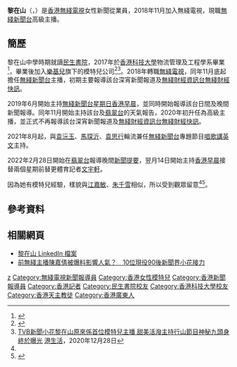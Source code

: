 {{藝人
| 類型 = 新聞主播
| 姓名 = 黎在山
| 圖片 = 
| 圖片尺寸 = 
| 圖片簡介 = 
| 英文名 = Alpha Lai
| 羅馬拼音 = Lai Joy Shan
| 暱稱 = 山山
| 國籍 = {{CNHK}} 
| 籍貫 = 
| 民族 = [[漢族|漢族]]
| 出生日期 = {{birth year and age|1995}}
| 出生地點 = {{HKG-1959}}
| 逝世日期 = 
| 逝世地點 = 
| 語言 = 粵語、英語、國語
| 父母 = 
| 教育程度 = 物流管理及工程學系學士
| 母校 =[[民生書院|民生書院]]<br>[[香港科技大學|香港科技大學]]
| 宗教信仰 = [[天主教|天主教]]
| 職業 = 新聞主播、模特兒
| 出身地 = {{HKG}}
| 代表作 = 
| 活躍年代 = 2017年至今
| 經紀公司 = [[無綫電視|無綫電視]]
| 網站 = 
}}

'''黎在山'''（{{lang-en|Alpha Lai Joy Shan}}，{{bd|1995年|}}）是[[香港|香港]][[無綫電視|無綫電視]]女性新聞從業員，2018年11月加入無綫電視，現職[[無綫新聞台|無綫新聞台]]高級主播。

==簡歷==
黎在山中學時期就讀[[民生書院|民生書院]]，2017年於[[香港科技大學|香港科技大學]]物流管理及工程學系畢業<ref>{{Cite web |url=https://archives.ust.hk/dspace/bitstream/9999/45785/1/oudpa-06-a057.pdf |title=香港科技大學第二十五屆學位頒授典禮 |accessdate=2020-11-09 |archive-date=2020-03-15 |archive-url=https://web.archive.org/web/20200315171312/https://archives.ust.hk/dspace/bitstream/9999/45785/1/oudpa-06-a057.pdf |dead-url=no }}</ref>，畢業後加入[[樂基兒|樂基兒]]旗下的模特兒公司<ref name="hk01">{{Cite web |url=https://www.hk01.com/%E5%8D%B3%E6%99%82%E5%A8%9B%E6%A8%82/267105/ |title=首位TVB模特兒主播黎在山　「科大之花」身材高挑兼有甜笑搶鏡 |accessdate=2020-12-03 |archive-date=2020-03-15 |archive-url=https://web.archive.org/web/20200315171309/https://www.hk01.com/%E5%8D%B3%E6%99%82%E5%A8%9B%E6%A8%82/267105/%E9%A6%96%E4%BD%8Dtvb%E6%A8%A1%E7%89%B9%E5%85%92%E4%B8%BB%E6%92%AD%E9%BB%8E%E5%9C%A8%E5%B1%B1-%E7%A7%91%E5%A4%A7%E4%B9%8B%E8%8A%B1-%E8%BA%AB%E6%9D%90%E9%AB%98%E6%8C%91%E5%85%BC%E6%9C%89%E7%94%9C%E7%AC%91%E6%90%B6%E9%8F%A1 |dead-url=no }}</ref><ref>[https://hk.ulifestyle.com.hk/topic/detail/213505/tvb%E6%96%B0%E8%81%9E%E5%B0%8F%E8%8A%B1%E9%BB%8E%E5%9C%A8%E5%B1%B1%E5%8E%9F%E4%BE%86%E4%BF%82%E9%A6%96%E4%BD%8D%E6%A8%A1%E7%89%B9%E5%85%92%E4%B8%BB%E6%92%AD-%E7%94%9C%E7%BE%8E%E6%B4%BB%E6%BD%91%E4%B8%BB%E6%8C%81%E8%A1%8C%E5%B1%B1%E7%AF%80%E7%9B%AE%E7%A5%9E%E7%A7%98%E4%B9%9D%E9%A0%AD%E8%BA%AB%E7%B5%82%E6%96%BC%E6%9B%9D%E5%85%89/3 TVB新聞小花黎在山原來係首位模特兒主播 甜美活潑主持行山節目神秘九頭身終於曝光] [[港生活|港生活]]，2020年12月28日 </ref>。2018年轉職[[無綫電視|無綫電視]]，同年11月底起擔任[[無綫新聞台|無綫新聞台]]主播，初期主要報導該台深宵新聞報道及[[無綫財經資訊台|無綫財經資訊台]][[無綫財經快訊|無綫財經快訊]]。

2019年6月開始主持[[無綫新聞台|無綫新聞台]][[星期日香港早晨|星期日香港早晨]]，並同時開始報導該台日間及晚間新聞報導。同年11月開始主持該台及[[翡翠台|翡翠台]]的天氣報告，2020年初升任為高級主播，並正式不再報導該台深宵新聞報道及[[無綫財經資訊台|無綫財經資訊台]][[無綫財經快訊|無綫財經快訊]]。

2021年8月起，與[[袁沅玉|袁沅玉]]、[[馬琛沂|馬琛沂]]、[[袁思行|袁思行]]輪流兼任[[無綫新聞台|無綫新聞台]]專題節目[[唱歌講英文|唱歌講英文]]主持。

2022年2月28日開始在[[翡翠台|翡翠台]]報導晚間[[新聞提要|新聞提要]]，翌月14日開始主持[[香港早晨|香港早晨]]接替兩個星期前替更體育記者[[文宇軒|文宇軒]]。

因為她有模特兒經驗，樣貌與[[江嘉敏|江嘉敏]]、[[朱千雪|朱千雪]]相似，所以受到觀眾留意<ref name="hk01"/><ref>{{Cite web |url=https://www.bastillepost.com/hongkong/article/7708614-tvb%E4%B8%BB%E6%92%AD%E9%BB%8E%E5%9C%A8%E5%B1%B1%E4%B8%BB%E6%8C%81%E8%A1%8C%E5%B1%B1%E7%AF%80%E7%9B%AE-%E7%9B%A1%E9%A1%AF%E5%85%AD%E5%91%8E%E6%A8%A1%E7%89%B9%E8%BA%AB%E5%BD%A2 |title=TVB主播黎在山主持行山節目 盡顯六呎模特兒身形 |accessdate=2020-12-28 |dead-url=no }}</ref>。

==參考資料==
{{reflist|2}}

==相關網頁==
* [https://hk.linkedin.com/in/alpha-l-9aab08119?trk=public_profile_browsemap_profile-result-card_result-card_full-click 黎在山 LinkedIn 檔案]
*[https://www.hk01.com/%E5%8D%B3%E6%99%82%E5%A8%9B%E6%A8%82/536313/%E5%89%8D%E7%84%A1%E7%B6%AB%E4%B8%BB%E6%92%AD%E9%99%B3%E5%98%89%E5%80%A9%E8%A2%AB%E7%88%86%E6%96%99%E5%BD%B1%E9%9F%BF%E4%BA%BA%E6%B0%A3-10%E4%BD%8D%E7%8F%BE%E5%BD%B990%E5%BE%8C%E6%96%B0%E8%81%9E%E7%95%8C%E5%B0%8F%E8%8A%B1%E6%8E%A5%E5%8A%9B#media_id=5480399 前無綫主播陳嘉倩被爆料影響人氣？　10位現役90後新聞界小花接力] {{Wayback|url=https://www.hk01.com/%E5%8D%B3%E6%99%82%E5%A8%9B%E6%A8%82/536313/%E5%89%8D%E7%84%A1%E7%B6%AB%E4%B8%BB%E6%92%AD%E9%99%B3%E5%98%89%E5%80%A9%E8%A2%AB%E7%88%86%E6%96%99%E5%BD%B1%E9%9F%BF%E4%BA%BA%E6%B0%A3-10%E4%BD%8D%E7%8F%BE%E5%BD%B990%E5%BE%8C%E6%96%B0%E8%81%9E%E7%95%8C%E5%B0%8F%E8%8A%B1%E6%8E%A5%E5%8A%9B#media_id=5480399 |date=20201118103910 }}

{{DEFAULTSORT:l}}
[[Category:黎姓|z]]
[[Category:無綫電視新聞報導員|Category:無綫電視新聞報導員]]
[[Category:香港女性模特兒|Category:香港女性模特兒]]
[[Category:香港新聞報導員|Category:香港新聞報導員]]
[[Category:香港記者|Category:香港記者]]
[[Category:民生書院校友|Category:民生書院校友]]
[[Category:香港科技大學校友|Category:香港科技大學校友]]
[[Category:香港天主教徒|Category:香港天主教徒]]
[[Category:香港廣東人|Category:香港廣東人]]